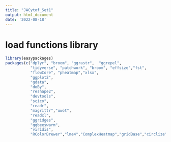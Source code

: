 ```yaml
---
title: "JACytof_Set1"
output: html_document
date: '2022-08-18'
---
```


# load functions library
```r
library(easypackages)
packages(c("dplyr", "broom", "ggrastr",  "ggrepel",
           "tidyverse", "patchwork", "broom", "effsize","fst",
           "flowCore", "pheatmap","xlsx",
           "ggplot2",
           "gdata",
           "doBy",
           "reshape2",
           "devtools",
           "scico",
           "readr",
           "magrittr","uwot",
           "readxl",
           "ggridges",
           "ggbeeswarm",
           "viridis",
           "RColorBrewer","lme4","ComplexHeatmap","gridBase","circlize","dendextend","heatmaply"))
```

```r

```

```r

```


